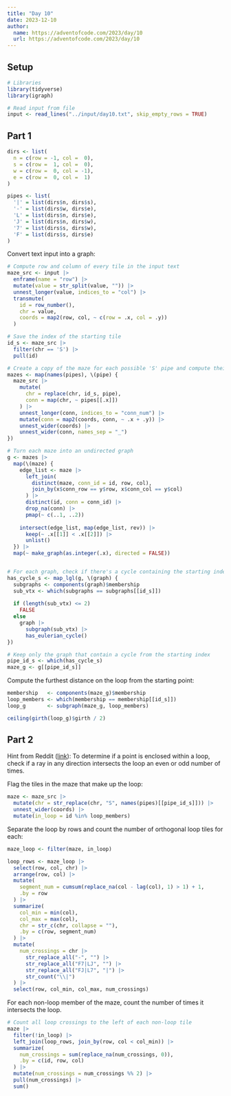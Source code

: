 ```yaml
---
title: "Day 10"
date: 2023-12-10
author:
  name: https://adventofcode.com/2023/day/10
  url: https://adventofcode.com/2023/day/10
---
```


## Setup

```r

# Libraries
library(tidyverse)
library(igraph)

# Read input from file
input <- read_lines("../input/day10.txt", skip_empty_rows = TRUE)

```

## Part 1

```r

dirs <- list(
  n = c(row = -1, col =  0),
  s = c(row =  1, col =  0),
  w = c(row =  0, col = -1),
  e = c(row =  0, col =  1)
)

pipes <- list(
  '|' = list(dirs$n, dirs$s),
  '-' = list(dirs$w, dirs$e),
  'L' = list(dirs$n, dirs$e),
  'J' = list(dirs$n, dirs$w),
  '7' = list(dirs$s, dirs$w),
  'F' = list(dirs$s, dirs$e)
)

```

Convert text input into a graph:

```r

# Compute row and column of every tile in the input text
maze_src <- input |> 
  enframe(name = "row") |> 
  mutate(value = str_split(value, "")) |> 
  unnest_longer(value, indices_to = "col") |> 
  transmute(
    id = row_number(),
    chr = value, 
    coords = map2(row, col, ~ c(row = .x, col = .y))
  )

# Save the index of the starting tile
id_s <- maze_src |> 
  filter(chr == 'S') |> 
  pull(id)

# Create a copy of the maze for each possible 'S' pipe and compute their conns
mazes <- map(names(pipes), \(pipe) {
  maze_src |> 
    mutate(
      chr = replace(chr, id_s, pipe),
      conn = map(chr, ~ pipes[[.x]])
    ) |> 
    unnest_longer(conn, indices_to = "conn_num") |> 
    mutate(conn = map2(coords, conn, ~ .x + .y)) |> 
    unnest_wider(coords) |> 
    unnest_wider(conn, names_sep = "_")
})

# Turn each maze into an undirected graph
g <- mazes |> 
  map(\(maze) {
    edge_list <- maze |> 
      left_join(
        distinct(maze, conn_id = id, row, col), 
        join_by(x$conn_row == y$row, x$conn_col == y$col)
      ) |> 
      distinct(id, conn = conn_id) |> 
      drop_na(conn) |> 
      pmap(~ c(..1, ..2))
    
    intersect(edge_list, map(edge_list, rev)) |> 
      keep(~ .x[[1]] < .x[[2]]) |> 
      unlist()
  }) |> 
  map(~ make_graph(as.integer(.x), directed = FALSE))


# For each graph, check if there's a cycle containing the starting index
has_cycle_s <- map_lgl(g, \(graph) {
  subgraphs <- components(graph)$membership
  sub_vtx <- which(subgraphs == subgraphs[[id_s]])
  
  if (length(sub_vtx) <= 2) 
    FALSE
  else
    graph |> 
      subgraph(sub_vtx) |> 
      has_eulerian_cycle()
})

# Keep only the graph that contain a cycle from the starting index
pipe_id_s <- which(has_cycle_s)
maze_g <- g[[pipe_id_s]]

```

Compute the furthest distance on the loop from the starting point:

```r

membership   <- components(maze_g)$membership
loop_members <- which(membership == membership[[id_s]])
loop_g       <- subgraph(maze_g, loop_members)

ceiling(girth(loop_g)$girth / 2)

```

## Part 2

Hint from Reddit ([link](https://www.reddit.com/r/adventofcode/comments/18evyu9/comment/kcqtow6/?utm_source=share&utm_medium=web3x&utm_name=web3xcss&utm_term=1&utm_content=share_button)): To determine if a point is enclosed within a loop, check if a ray in any direction intersects the loop an even or odd number of times.

Flag the tiles in the maze that make up the loop:

```r

maze <- maze_src |> 
  mutate(chr = str_replace(chr, "S", names(pipes)[[pipe_id_s]])) |> 
  unnest_wider(coords) |> 
  mutate(in_loop = id %in% loop_members)

```

Separate the loop by rows and count the number of orthogonal loop tiles for each:

```r

maze_loop <- filter(maze, in_loop)

loop_rows <- maze_loop |> 
  select(row, col, chr) |> 
  arrange(row, col) |> 
  mutate(
    segment_num = cumsum(replace_na(col - lag(col), 1) > 1) + 1,
    .by = row
  ) |> 
  summarize(
    col_min = min(col),
    col_max = max(col),
    chr = str_c(chr, collapse = ""),
    .by = c(row, segment_num)
  ) |> 
  mutate(
    num_crossings = chr |> 
      str_replace_all("-", "") |> 
      str_replace_all("F7|LJ", "") |> 
      str_replace_all("FJ|L7", "|") |> 
      str_count("\\|")
  ) |> 
  select(row, col_min, col_max, num_crossings)

```

For each non-loop member of the maze, count the number of times it intersects the loop.

```r

# Count all loop crossings to the left of each non-loop tile
maze |> 
  filter(!in_loop) |> 
  left_join(loop_rows, join_by(row, col < col_min)) |> 
  summarize(
    num_crossings = sum(replace_na(num_crossings, 0)),
    .by = c(id, row, col)
  ) |> 
  mutate(num_crossings = num_crossings %% 2) |> 
  pull(num_crossings) |> 
  sum()

```


